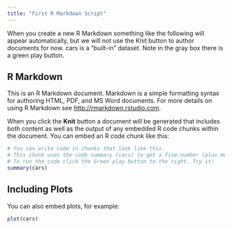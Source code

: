 ```yaml
---
title: "First R Markdown Script"
---
```


When you create a new R Markdown something like the following will appear automatically, but we will not use the Knit button to author documents for now. cars is a "built-in" dataset.  Note in the gray box there is a green play button.

## R Markdown

This is an R Markdown document. Markdown is a simple formatting syntax for authoring HTML, PDF, and MS Word documents. For more details on using R Markdown see <http://rmarkdown.rstudio.com>.

When you click the **Knit** button a document will be generated that includes both content as well as the output of any embedded R code chunks within the document. You can embed an R code chunk like this:

```r
# You can write code in chunks that look like this.
# This chunk uses the code summary (cars) to get a five-number (plus mean).
# To run the code click the Green play button to the right. Try it!
summary(cars)
```

## Including Plots

You can also embed plots, for example:

```r
plot(cars)
```

